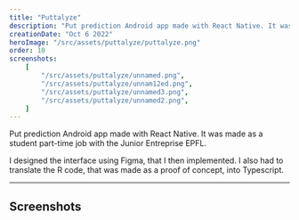 ```yaml
---
title: "Puttalyze"
description: "Put prediction Android app made with React Native. It was made as a student part-time job with the Junior Entreprise EPFL."
creationDate: "Oct 6 2022"
heroImage: "/src/assets/puttalyze/puttalyze.png"
order: 10
screenshots:
    [
        "/src/assets/puttalyze/unnamed.png",
        "/src/assets/puttalyze/unnam12ed.png",
        "/src/assets/puttalyze/unnamed3.png",
        "/src/assets/puttalyze/unnamed2.png",
    ]
---
```


Put prediction Android app made with React Native.
It was made as a student part-time job with the Junior Entreprise EPFL.

I designed the interface using Figma, that I then implemented.
I also had to translate the R code, that was made as a proof of concept, into Typescript.

---

## Screenshots


<ScreenshotList screenshots={frontmatter.screenshots} />
